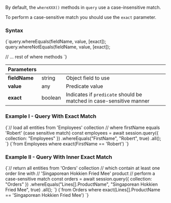 
By default, the `whereXXX()` methods in `query` use a case-insensitive match.

To perform a case-sensitive match you should use the `exact` parameter.

### Syntax

<TabItem value="query_1_0" label="query_1_0">
<CodeBlock language="js">
{`query.whereEquals(fieldName, value, [exact]);
query.whereNotEquals(fieldName, value, [exact]);

// ... rest of where methods
`}
</CodeBlock>
</TabItem>

| Parameters | | |
| ------------- | ------------- | ----- |
| **fieldName** | string | Object field to use |
| **value** | any | Predicate value |
| **exact** | boolean | Indicates if `predicate` should be matched in case-sensitive manner |

### Example I - Query With Exact Match

<Tabs groupId='languageSyntax'>
<TabItem value="Node.js" label="Node.js">
<CodeBlock language="js">
{`// load all entities from 'Employees' collection
// where firstName equals 'Robert' (case sensitive match)
const employees = await session.query({ collection: "Employees" })
    .whereEquals("FirstName", "Robert", true)
    .all();
`}
</CodeBlock>
</TabItem>
<TabItem value="RQL" label="RQL">
<CodeBlock language="sql">
{`from Employees where exact(FirstName == 'Robert')
`}
</CodeBlock>
</TabItem>
</Tabs>

### Example II - Query With Inner Exact Match

<Tabs groupId='languageSyntax'>
<TabItem value="Node.js" label="Node.js">
<CodeBlock language="js">
{`// return all entities from 'Orders' collection
// which contain at least one order line with
// 'Singaporean Hokkien Fried Mee' product
// perform a case-sensitive match
const orders = await session.query({ collection: "Orders" })
    .whereEquals("Lines[].ProductName", "Singaporean Hokkien Fried Mee", true)
    .all();
`}
</CodeBlock>
</TabItem>
<TabItem value="RQL" label="RQL">
<CodeBlock language="sql">
{`from Orders 
where exact(Lines[].ProductName == 'Singaporean Hokkien Fried Mee')
`}
</CodeBlock>
</TabItem>
</Tabs>


